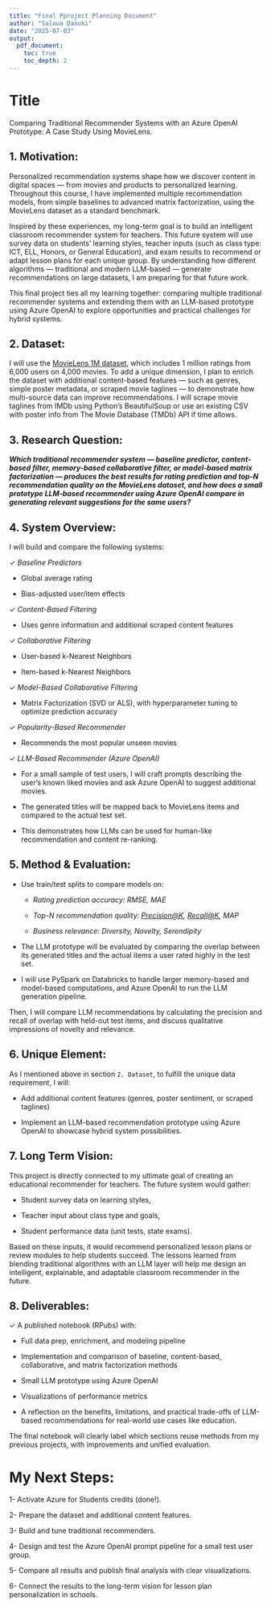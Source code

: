```yaml
---
title: "Final Pproject Planning Document"
author: "Saloua Daouki"
date: "2025-07-03"
output: 
  pdf_document:
    toc: true
    toc_depth: 2
---
```


# Title

Comparing Traditional Recommender Systems with an Azure OpenAI Prototype: A Case Study Using MovieLens.

## 1. Motivation:

Personalized recommendation systems shape how we discover content in digital spaces — from movies and products to personalized learning. Throughout this course, I have implemented multiple recommendation models, from simple baselines to advanced matrix factorization, using the MovieLens dataset as a standard benchmark.

Inspired by these experiences, my long-term goal is to build an intelligent classroom recommender system for teachers. This future system will use survey data on students’ learning styles, teacher inputs (such as class type: ICT, ELL, Honors, or General Education), and exam results to recommend or adapt lesson plans for each unique group. By understanding how different algorithms — traditional and modern LLM-based — generate recommendations on large datasets, I am preparing for that future work.

This final project ties all my learning together: comparing multiple traditional recommender systems and extending them with an LLM-based prototype using Azure OpenAI to explore opportunities and practical challenges for hybrid systems.

## 2. Dataset:

I will use the [MovieLens 1M dataset](https://grouplens.org/datasets/movielens/1m/), which includes 1 million ratings from 6,000 users on 4,000 movies. To add a unique dimension, I plan to enrich the dataset with additional content-based features — such as genres, simple poster metadata, or scraped movie taglines — to demonstrate how multi-source data can improve recommendations.
I will scrape movie taglines from IMDb using Python’s BeautifulSoup or use an existing CSV with poster info from The Movie Database (TMDb) API if time allows.

## 3. Research Question:

***Which traditional recommender system — baseline predictor, content-based filter, memory-based collaborative filter, or model-based matrix factorization — produces the best results for rating prediction and top-N recommendation quality on the MovieLens dataset, and how does a small prototype LLM-based recommender using Azure OpenAI compare in generating relevant suggestions for the same users?***

## 4. System Overview:

I will build and compare the following systems:

$\checkmark$ *Baseline Predictors*

-   Global average rating

-   Bias-adjusted user/item effects

$\checkmark$ *Content-Based Filtering*

-   Uses genre information and additional scraped content features

$\checkmark$ *Collaborative Filtering*

-   User-based k-Nearest Neighbors

-   Item-based k-Nearest Neighbors

$\checkmark$ *Model-Based Collaborative Filtering*

-   Matrix Factorization (SVD or ALS), with hyperparameter tuning to optimize prediction accuracy

$\checkmark$ *Popularity-Based Recommender*

-   Recommends the most popular unseen movies

$\checkmark$ *LLM-Based Recommender (Azure OpenAI)*

-   For a small sample of test users, I will craft prompts describing the user’s known liked movies and ask Azure OpenAI to suggest additional movies.

-   The generated titles will be mapped back to MovieLens items and compared to the actual test set.

-   This demonstrates how LLMs can be used for human-like recommendation and content re-ranking.

## 5. Method & Evaluation:

-   Use train/test splits to compare models on:

    -   *Rating prediction accuracy: RMSE, MAE*

    -   *Top-N recommendation quality: [Precision\@K](mailto:Precision@K){.email}, [Recall\@K](mailto:Recall@K){.email}, MAP*

    -   *Business relevance: Diversity, Novelty, Serendipity*

-   The LLM prototype will be evaluated by comparing the overlap between its generated titles and the actual items a user rated highly in the test set.

-   I will use PySpark on Databricks to handle larger memory-based and model-based computations, and Azure OpenAI to run the LLM generation pipeline.

Then, I will compare LLM recommendations by calculating the precision and recall of overlap with held-out test items, and discuss qualitative impressions of novelty and relevance.

## 6. Unique Element:

As I mentioned above in section `2. Dataset`, to fulfill the unique data requirement, I will:

-   Add additional content features (genres, poster sentiment, or scraped taglines)

-   Implement an LLM-based recommendation prototype using Azure OpenAI to showcase hybrid system possibilities.

## 7. Long Term Vision:

This project is directly connected to my ultimate goal of creating an educational recommender for teachers. The future system would gather:

-   Student survey data on learning styles,

-   Teacher input about class type and goals,

-   Student performance data (unit tests, state exams).

Based on these inputs, it would recommend personalized lesson plans or review modules to help students succeed. The lessons learned from blending traditional algorithms with an LLM layer will help me design an intelligent, explainable, and adaptable classroom recommender in the future.

## 8. Deliverables:

$\checkmark$ A published notebook (RPubs) with:

-   Full data prep, enrichment, and modeling pipeline

-   Implementation and comparison of baseline, content-based, collaborative, and matrix factorization methods

-   Small LLM prototype using Azure OpenAI

-   Visualizations of performance metrics

-   A reflection on the benefits, limitations, and practical trade-offs of LLM-based recommendations for real-world use cases like education.

The final notebook will clearly label which sections reuse methods from my previous projects, with improvements and unified evaluation.

# My Next Steps:

1- Activate Azure for Students credits (done!).

2- Prepare the dataset and additional content features.

3- Build and tune traditional recommenders.

4- Design and test the Azure OpenAI prompt pipeline for a small test user group.

5- Compare all results and publish final analysis with clear visualizations.

6- Connect the results to the long-term vision for lesson plan personalization in schools.
